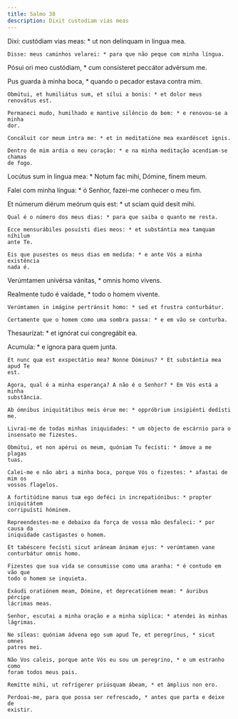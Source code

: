 ```yaml
---
title: Salmo 38
description: Dixit custodiam vias meas
---
```


<div class="side-by-side not-content">

Dixi: custódiam vias meas: * ut non delínquam in lingua mea.

    Disse: meus caminhos velarei: * para que não peque com minha língua.

Pósui ori meo custódiam, * cum consísteret peccátor advérsum me.

Pus guarda à minha boca, * quando o pecador estava contra mim.

    Obmútui, et humiliátus sum, et sílui a bonis: * et dolor meus renovátus est.

    Permaneci mudo, humilhado e mantive silêncio do bem: * e renovou-se a minha
    dor.

    Concáluit cor meum intra me: * et in meditatióne mea exardéscet ignis.

    Dentro de mim ardia o meu coração: * e na minha meditação acendiam-se chamas
    de fogo.

Locútus sum in lingua mea: * Notum fac mihi, Dómine, finem meum.

Falei com minha língua: * ó Senhor, fazei-me conhecer o meu fim.

Et númerum diérum meórum quis est: * ut sciam quid desit mihi.

    Qual é o número dos meus dias: * para que saiba o quanto me resta.

    Ecce mensurábiles posuísti dies meos: * et substántia mea tamquam níhilum
    ante Te.

    Eis que pusestes os meus dias em medida: * e ante Vós a minha existência
    nada é.

Verúmtamen univérsa vánitas, * omnis homo vivens.

Realmente tudo é vaidade, * todo o homem vivente.

    Verúmtamen in imágine pertránsit homo: * sed et frustra conturbátur.

    Certamente que o homem como uma sombra passa: * e em vão se conturba.

Thesaurízat: * et ignórat cui congregábit ea.

Acumula: * e ignora para quem junta.

    Et nunc quæ est exspectátio mea? Nonne Dóminus? * Et substántia mea apud Te
    est.

    Agora, qual é a minha esperança? A não é o Senhor? * Em Vós está a minha
    substância.

    Ab ómnibus iniquitátibus meis érue me: * oppróbrium insipiénti dedísti me.

    Livrai-me de todas minhas iniquidades: * um objecto de escárnio para o
    insensato me fizestes.

    Obmútui, et non apérui os meum, quóniam Tu fecísti: * ámove a me plagas
    tuas.

    Calei-me e não abri a minha boca, porque Vós o fizestes: * afastai de mim os
    vossos flagelos.

    A fortitúdine manus tuæ ego deféci in increpatiónibus: * propter iniquitátem
    corripuísti hóminem.

    Repreendestes-me e debaixo da força de vossa mão desfaleci: * por causa da
    iniquidade castigastes o homem.

    Et tabéscere fecísti sicut aráneam ánimam ejus: * verúmtamen vane
    conturbátur omnis homo.

    Fizestes que sua vida se consumisse como uma aranha: * é contudo em vão que
    todo o homem se inquieta.

    Exáudi oratiónem meam, Dómine, et deprecatiónem meam: * áuribus pércipe
    lácrimas meas.

    Senhor, escutai a minha oração e a minha súplica: * atendei às minhas
    lágrimas.

    Ne síleas: quóniam ádvena ego sum apud Te, et peregrínus, * sicut omnes
    patres mei.

    Não Vos caleis, porque ante Vós eu sou um peregrino, * e um estranho como
    foram todos meus pais.

    Remítte mihi, ut refrígerer priúsquam ábeam, * et ámplius non ero.

    Perdoai-me, para que possa ser refrescado, * antes que parta e deixe de
    existir.

</div>

